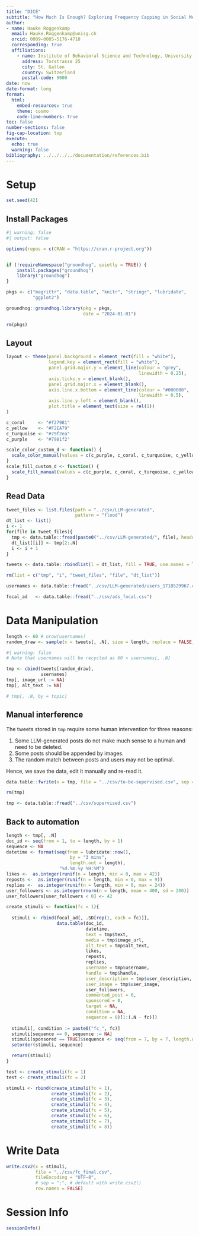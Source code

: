 ```yaml
---
title: "DICE"
subtitle: "How Much Is Enough? Exploring Frequency Capping in Social Media Advertising"
author:
- name: Hauke Roggenkamp
  email: Hauke.Roggenkamp@unisg.ch
  orcid: 0009-0005-5176-4718
  corresponding: true
  affiliations:
    - name: Institute of Behavioral Science and Technology, University of St. Gallen
      address: Torstrasse 25
      city: St. Gallen
      country: Switzerland
      postal-code: 9000
date: now
date-format: long
format: 
  html:
    embed-resources: true
    theme: cosmo
    code-line-numbers: true
toc: false
number-sections: false
fig-cap-location: top
execute:
  echo: true
  warning: false
bibliography: ../../../../documentation/references.bib
---
```



# Setup

```r
set.seed(42)
```


## Install Packages

```r
#| warning: false
#| output: false

options(repos = c(CRAN = "https://cran.r-project.org")) 


if (!requireNamespace("groundhog", quietly = TRUE)) {
    install.packages("groundhog")
    library("groundhog")
}

pkgs <- c("magrittr", "data.table", "knitr", "stringr", "lubridate", 
          "ggplot2")

groundhog::groundhog.library(pkg = pkgs,
                             date = "2024-01-01")

rm(pkgs)
```


## Layout

```r
layout <- theme(panel.background = element_rect(fill = "white"),
                legend.key = element_rect(fill = "white"),
                panel.grid.major.y = element_line(colour = "grey", 
                                                  linewidth = 0.25),
                axis.ticks.y = element_blank(),
                panel.grid.major.x = element_blank(),
                axis.line.x.bottom = element_line(colour = "#000000", 
                                                  linewidth = 0.5),
                axis.line.y.left = element_blank(),
                plot.title = element_text(size = rel(1))
)
```

```r

c_coral     <- "#f27981"
c_yellow    <- "#F2EA79"
c_turquoise <- "#79f2ea"
c_purple    <- "#7981f2"

scale_color_custom_d <- function() {
  scale_color_manual(values = c(c_purple, c_coral, c_turquoise, c_yellow))
}
scale_fill_custom_d <- function() {
  scale_fill_manual(values = c(c_purple, c_coral, c_turquoise, c_yellow))
}
```

## Read Data

```r
tweet_files <- list.files(path = "../csv/LLM-generated",
                          pattern = "flood")
dt_list <- list()
i <- 1
for(file in tweet_files){
  tmp <- data.table::fread(paste0("../csv/LLM-generated/", file), header = TRUE, sep = ";")
  dt_list[[i]] <- tmp[2:.N]
  i <- i + 1
}

tweets <- data.table::rbindlist(l = dt_list, fill = TRUE, use.names = TRUE)[nchar(text) < 300]

rm(list = c("tmp", "i", "tweet_files", "file", "dt_list"))
```

```r
usernames <- data.table::fread("../csv/LLM-generated/users_1718529967.csv")
```

```r
focal_ad   <- data.table::fread("../csv/ads_focal.csv")
```

# Data Manipulation

```r
length <- 60 # nrow(usernames)
random_draw <- sample(x = tweets[, .N], size = length, replace = FALSE)
```


```r
#| warning: false
# Note that usernames will be recycled as 60 > usernames[, .N]

tmp <- cbind(tweets[random_draw],
             usernames)
tmp[, image_url := NA]
tmp[, alt_text := NA]

# tmp[, .N, by = topic]
```

## Manual interference

The tweets stored in `tmp` require some human intervention for three reasons:

1. Some LLM-generated posts do not make much sense to a human and need to be deleted.
2. Some posts should be appended by images.
3. The random match between posts and users may not be optimal.

Hence, we save the data, edit it manually and re-read it.

```r
data.table::fwrite(x = tmp, file = "../csv/to-be-supervised.csv", sep = ";")

rm(tmp)
```

```r
tmp <- data.table::fread("../csv/supervised.csv")
```


## Back to automation

```r
length <- tmp[, .N]
doc_id <- seq(from = 1, to = length, by = 1)
sequence <- NA
datetime <- format(seq(from = lubridate::now(), 
                        by = "3 mins",
                        length.out = length),
                    "%d.%m.%y %H:%M")
likes <-  as.integer(runif(n = length, min = 0, max = 42))
reposts <-  as.integer(runif(n = length, min = 0, max = 9))
replies <-  as.integer(runif(n = length, min = 0, max = 24))
user_followers <- as.integer(rnorm(n = length, mean = 400, sd = 200))
user_followers[user_followers < 0] <- 42
```

```r
create_stimuli <- function(fc = 1){
  
  stimuli <- rbind(focal_ad[, .SD[rep(1, each = fc)]],
                   data.table(doc_id,
                              datetime,
                              text = tmp$text,
                              media = tmp$image_url,
                              alt_text = tmp$alt_text,
                              likes,
                              reposts,
                              replies,
                              username = tmp$username,
                              handle = tmp$handle,
                              user_description = tmp$user_description,
                              user_image = tmp$user_image,
                              user_followers,
                              commented_post = 0,
                              sponsored = 0,
                              target = NA,
                              condition = NA,
                              sequence = 0)[1:(.N - fc)])
  
  stimuli[, condition := paste0("fc_", fc)]
  stimuli[sequence == 0, sequence := NA]
  stimuli[sponsored == TRUE]$sequence <- seq(from = 7, by = 7, length.out = fc)
  setorder(stimuli, sequence)

  return(stimuli)
}

test <- create_stimuli(fc = 1)
test <- create_stimuli(fc = 2)

stimuli <- rbind(create_stimuli(fc = 1),
                 create_stimuli(fc = 2),
                 create_stimuli(fc = 3),
                 create_stimuli(fc = 4),
                 create_stimuli(fc = 5),
                 create_stimuli(fc = 6),
                 create_stimuli(fc = 7),
                 create_stimuli(fc = 8))

```


# Write Data

```r
write.csv2(x = stimuli,
           file = "../csv/fc_final.csv",
           fileEncoding = "UTF-8",
           # sep = ";", # default with write.csv2()
           row.names = FALSE)
```


# Session Info

```r
sessionInfo()
```

